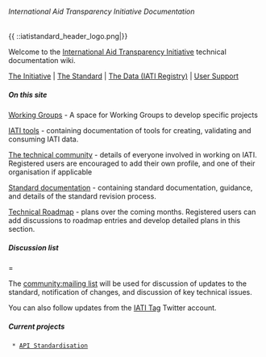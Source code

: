 ====== International Aid Transparency Initiative Documentation ======
{{ ::iatistandard_header_logo.png|}}

Welcome to the [[http://www.aidtransparency.net|International Aid Transparency Initiative]] technical documentation wiki. 

[[http://www.aidtransparency.net|The Initiative]] | [[http://www.iatistandard.org|The Standard]] | [[http://www.iatiregistry.org|The Data (IATI Registry)]] | [[http://support.iatistandard.org|User Support]]

===== On this site =====

[[wg:start|Working Groups]] - A space for Working Groups to develop specific projects

[[tools:start|IATI tools]] - containing documentation of tools for creating, validating and consuming IATI data. 

[[community:start|The technical community]] - details of everyone involved in working on IATI. Registered users are encouraged to add their own profile, and one of their organisation if applicable 

[[standard:start|Standard documentation]] - containing standard documentation, guidance, and details of the standard revision process.

[[roadmap:start|Technical Roadmap]] - plans over the coming months. Registered users can add discussions to roadmap entries and develop detailed plans in this section.


===== Discussion list ======

The [[community:mailing list]] will be used for discussion of updates to the standard, notification of changes, and discussion of key technical issues.

You can also follow updates from the [[https://twitter.com/iati_tag|IATI Tag]] Twitter account. 

===== Current projects =====

  * [[roadmap:api standardisation|API Standardisation]]
